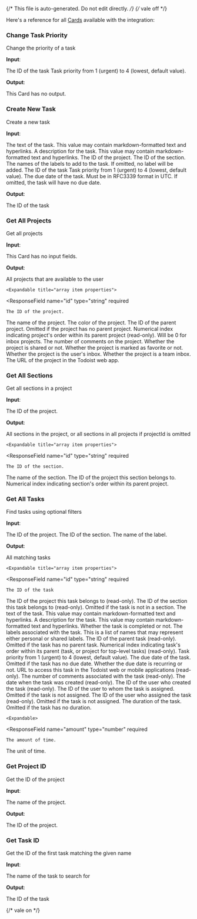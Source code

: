 {/* This file is auto-generated. Do not edit directly. */}
{/* vale off */}

Here's a reference for all [Cards](/learn/reference/cards/) available with the integration:

### Change Task Priority

Change the priority of a task

**Input**:

<Expandable title="input fields">
  <ResponseField
    name="taskId"
    type="string"
    required
  >
    The ID of the task
  </ResponseField>
  <ResponseField
    name="priority"
    type="number"
    required
  >
    Task priority from 1 (urgent) to 4 (lowest, default value).
  </ResponseField>
</Expandable>

**Output**:

This Card has no output.

### Create New Task

Create a new task

**Input**:

<Expandable title="input fields">
  <ResponseField
    name="content"
    type="string"
    required
  >
    The text of the task. This value may contain markdown-formatted text and hyperlinks.
  </ResponseField>
  <ResponseField
    name="description"
    type="string"
  >
    A description for the task. This value may contain markdown-formatted text and hyperlinks.
  </ResponseField>
  <ResponseField
    name="projectId"
    type="string"
  >
    The ID of the project.
  </ResponseField>
  <ResponseField
    name="sectionId"
    type="string"
  >
    The ID of the section.
  </ResponseField>
  <ResponseField
    name="labelNames"
    type="array"
  >
    The names of the labels to add to the task. If omitted, no label will be added.
  </ResponseField>
  <ResponseField
    name="parentTaskId"
    type="string"
  >
    The ID of the task
  </ResponseField>
  <ResponseField
    name="priority"
    type="number"
  >
    Task priority from 1 (urgent) to 4 (lowest, default value).
  </ResponseField>
  <ResponseField
    name="dueDate"
    type="string"
  >
    The due date of the task. Must be in RFC3339 format in UTC. If omitted, the task will have no due date.
  </ResponseField>
</Expandable>

**Output**:

<Expandable title="output">
  <ResponseField
    name="taskId"
    type="string"
    required
  >
    The ID of the task
  </ResponseField>
</Expandable>

### Get All Projects

Get all projects

**Input**:

This Card has no input fields.

**Output**:

<Expandable title="output">
  <ResponseField
    name="projects"
    type="array"
    required
  >
    All projects that are available to the user

    <Expandable title="array item properties">
  <ResponseField
    name="id"
    type="string"
    required
  >
    The ID of the project.
  </ResponseField>
  <ResponseField
    name="name"
    type="string"
    required
  >
    The name of the project.
  </ResponseField>
  <ResponseField
    name="color"
    type="enum: berry_red, red, orange, yellow, olive_green, lime_green, green, mint_green, teal, sky_blue, light_blue, blue, grape, violet, lavender, magenta, salmon, charcoal, gunmetal, taupe"
    required
  >
    The color of the project.
  </ResponseField>
  <ResponseField
    name="parentProjectId"
    type="string"
  >
    The ID of the parent project. Omitted if the project has no parent project.
  </ResponseField>
  <ResponseField
    name="positionWithinParent"
    type="number"
    required
  >
    Numerical index indicating project's order within its parent project (read-only). Will be 0 for inbox projects.
  </ResponseField>
  <ResponseField
    name="numberOfComments"
    type="number"
    required
  >
    The number of comments on the project.
  </ResponseField>
  <ResponseField
    name="isShared"
    type="boolean"
    required
  >
    Whether the project is shared or not.
  </ResponseField>
  <ResponseField
    name="isFavorite"
    type="boolean"
    required
  >
    Whether the project is marked as favorite or not.
  </ResponseField>
  <ResponseField
    name="isInboxProject"
    type="boolean"
    required
  >
    Whether the project is the user's inbox.
  </ResponseField>
  <ResponseField
    name="isTeamInbox"
    type="boolean"
    required
  >
    Whether the project is a team inbox.
  </ResponseField>
  <ResponseField
    name="webUrl"
    type="string"
    required
  >
    The URL of the project in the Todoist web app.
  </ResponseField>
    </Expandable>
  </ResponseField>
</Expandable>

### Get All Sections

Get all sections in a project

**Input**:

<Expandable title="input fields">
  <ResponseField
    name="projectId"
    type="string"
  >
    The ID of the project.
  </ResponseField>
</Expandable>

**Output**:

<Expandable title="output">
  <ResponseField
    name="sections"
    type="array"
    required
  >
    All sections in the project, or all sections in all projects if projectId is omitted

    <Expandable title="array item properties">
  <ResponseField
    name="id"
    type="string"
    required
  >
    The ID of the section.
  </ResponseField>
  <ResponseField
    name="name"
    type="string"
    required
  >
    The name of the section.
  </ResponseField>
  <ResponseField
    name="projectId"
    type="string"
  >
    The ID of the project this section belongs to.
  </ResponseField>
  <ResponseField
    name="positionWithinParent"
    type="number"
    required
  >
    Numerical index indicating section's order within its parent project.
  </ResponseField>
    </Expandable>
  </ResponseField>
</Expandable>

### Get All Tasks

Find tasks using optional filters

**Input**:

<Expandable title="input fields">
  <ResponseField
    name="projectId"
    type="string"
  >
    The ID of the project.
  </ResponseField>
  <ResponseField
    name="sectionId"
    type="string"
  >
    The ID of the section.
  </ResponseField>
  <ResponseField
    name="labelName"
    type="string"
  >
    The name of the label.
  </ResponseField>
</Expandable>

**Output**:

<Expandable title="output">
  <ResponseField
    name="tasks"
    type="array"
    required
  >
    All matching tasks

    <Expandable title="array item properties">
  <ResponseField
    name="id"
    type="string"
    required
  >
    The ID of the task
  </ResponseField>
  <ResponseField
    name="projectId"
    type="string"
    required
  >
    The ID of the project this task belongs to (read-only).
  </ResponseField>
  <ResponseField
    name="sectionId"
    type="string"
  >
    The ID of the section this task belongs to (read-only). Omitted if the task is not in a section.
  </ResponseField>
  <ResponseField
    name="content"
    type="string"
    required
  >
    The text of the task. This value may contain markdown-formatted text and hyperlinks.
  </ResponseField>
  <ResponseField
    name="description"
    type="string"
    required
  >
    A description for the task. This value may contain markdown-formatted text and hyperlinks.
  </ResponseField>
  <ResponseField
    name="isCompleted"
    type="boolean"
    required
  >
    Whether the task is completed or not.
  </ResponseField>
  <ResponseField
    name="labels"
    type="array"
    required
  >
    The labels associated with the task. This is a list of names that may represent either personal or shared labels.
  </ResponseField>
  <ResponseField
    name="parentTaskId"
    type="string"
  >
    The ID of the parent task (read-only). Omitted if the task has no parent task.
  </ResponseField>
  <ResponseField
    name="positionWithinParent"
    type="number"
    required
  >
    Numerical index indicating task's order within its parent (task, or project for top-level tasks) (read-only).
  </ResponseField>
  <ResponseField
    name="priority"
    type="number"
    required
  >
    Task priority from 1 (urgent) to 4 (lowest, default value).
  </ResponseField>
  <ResponseField
    name="dueDate"
    type="string"
  >
    The due date of the task. Omitted if the task has no due date.
  </ResponseField>
  <ResponseField
    name="isRecurringDueDate"
    type="boolean"
    required
  >
    Whether the due date is recurring or not.
  </ResponseField>
  <ResponseField
    name="webUrl"
    type="string"
    required
  >
    URL to access this task in the Todoist web or mobile applications (read-only).
  </ResponseField>
  <ResponseField
    name="numberOfComments"
    type="number"
    required
  >
    The number of comments associated with the task (read-only).
  </ResponseField>
  <ResponseField
    name="createdAt"
    type="string"
    required
  >
    The date when the task was created (read-only).
  </ResponseField>
  <ResponseField
    name="createdBy"
    type="string"
    required
  >
    The ID of the user who created the task (read-only).
  </ResponseField>
  <ResponseField
    name="assignee"
    type="string"
  >
    The ID of the user to whom the task is assigned. Omitted if the task is not assigned.
  </ResponseField>
  <ResponseField
    name="assigner"
    type="string"
  >
    The ID of the user who assigned the task (read-only). Omitted if the task is not assigned.
  </ResponseField>
  <ResponseField
    name="duration"
    type="object"
  >
    The duration of the task. Omitted if the task has no duration.

    <Expandable>
  <ResponseField
    name="amount"
    type="number"
    required
  >
    The amount of time.
  </ResponseField>
  <ResponseField
    name="unit"
    type="enum: minute, day"
    required
  >
    The unit of time.
  </ResponseField>
    </Expandable>
  </ResponseField>
    </Expandable>
  </ResponseField>
</Expandable>

### Get Project ID

Get the ID of the project

**Input**:

<Expandable title="input fields">
  <ResponseField
    name="name"
    type="string"
    required
  >
    The name of the project.
  </ResponseField>
</Expandable>

**Output**:

<Expandable title="output">
  <ResponseField
    name="projectId"
    type="string,null"
    required
  >
    The ID of the project.
  </ResponseField>
</Expandable>

### Get Task ID

Get the ID of the first task matching the given name

**Input**:

<Expandable title="input fields">
  <ResponseField
    name="name"
    type="string"
    required
  >
    The name of the task to search for
  </ResponseField>
</Expandable>

**Output**:

<Expandable title="output">
  <ResponseField
    name="taskId"
    type="string,null"
    required
  >
    The ID of the task
  </ResponseField>
</Expandable>


{/* vale on */}
